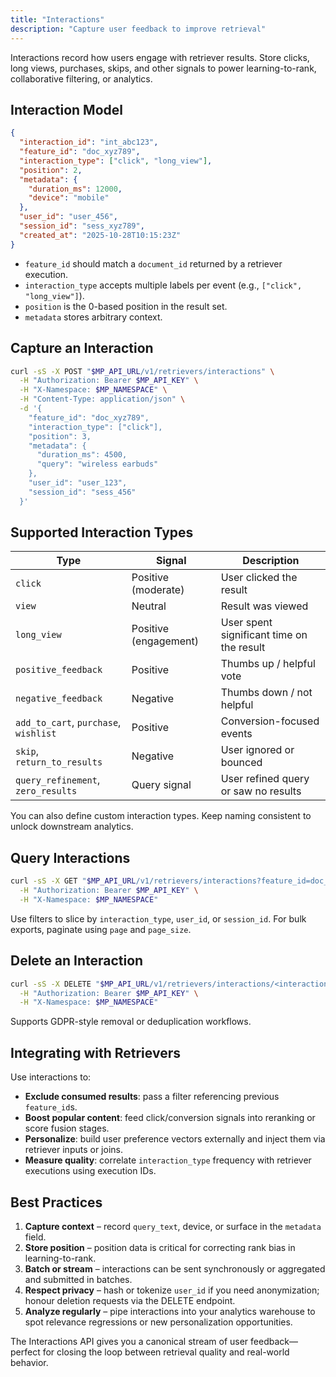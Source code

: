 ```yaml
---
title: "Interactions"
description: "Capture user feedback to improve retrieval"
---
```


Interactions record how users engage with retriever results. Store clicks, long views, purchases, skips, and other signals to power learning-to-rank, collaborative filtering, or analytics.

## Interaction Model

```json
{
  "interaction_id": "int_abc123",
  "feature_id": "doc_xyz789",
  "interaction_type": ["click", "long_view"],
  "position": 2,
  "metadata": {
    "duration_ms": 12000,
    "device": "mobile"
  },
  "user_id": "user_456",
  "session_id": "sess_xyz789",
  "created_at": "2025-10-28T10:15:23Z"
}
```

- `feature_id` should match a `document_id` returned by a retriever execution.
- `interaction_type` accepts multiple labels per event (e.g., `["click", "long_view"]`).
- `position` is the 0-based position in the result set.
- `metadata` stores arbitrary context.

## Capture an Interaction

```bash
curl -sS -X POST "$MP_API_URL/v1/retrievers/interactions" \
  -H "Authorization: Bearer $MP_API_KEY" \
  -H "X-Namespace: $MP_NAMESPACE" \
  -H "Content-Type: application/json" \
  -d '{
    "feature_id": "doc_xyz789",
    "interaction_type": ["click"],
    "position": 3,
    "metadata": {
      "duration_ms": 4500,
      "query": "wireless earbuds"
    },
    "user_id": "user_123",
    "session_id": "sess_456"
  }'
```

## Supported Interaction Types

| Type | Signal | Description |
|------|--------|-------------|
| `click` | Positive (moderate) | User clicked the result |
| `view` | Neutral | Result was viewed |
| `long_view` | Positive (engagement) | User spent significant time on the result |
| `positive_feedback` | Positive | Thumbs up / helpful vote |
| `negative_feedback` | Negative | Thumbs down / not helpful |
| `add_to_cart`, `purchase`, `wishlist` | Positive | Conversion-focused events |
| `skip`, `return_to_results` | Negative | User ignored or bounced |
| `query_refinement`, `zero_results` | Query signal | User refined query or saw no results |

You can also define custom interaction types. Keep naming consistent to unlock downstream analytics.

## Query Interactions

```bash
curl -sS -X GET "$MP_API_URL/v1/retrievers/interactions?feature_id=doc_xyz789&limit=20" \
  -H "Authorization: Bearer $MP_API_KEY" \
  -H "X-Namespace: $MP_NAMESPACE"
```

Use filters to slice by `interaction_type`, `user_id`, or `session_id`. For bulk exports, paginate using `page` and `page_size`.

## Delete an Interaction

```bash
curl -sS -X DELETE "$MP_API_URL/v1/retrievers/interactions/<interaction_id>" \
  -H "Authorization: Bearer $MP_API_KEY" \
  -H "X-Namespace: $MP_NAMESPACE"
```

Supports GDPR-style removal or deduplication workflows.

## Integrating with Retrievers

Use interactions to:

- **Exclude consumed results**: pass a filter referencing previous `feature_id`s.
- **Boost popular content**: feed click/conversion signals into reranking or score fusion stages.
- **Personalize**: build user preference vectors externally and inject them via retriever inputs or joins.
- **Measure quality**: correlate `interaction_type` frequency with retriever executions using execution IDs.

## Best Practices

1. **Capture context** – record `query_text`, device, or surface in the `metadata` field.
2. **Store position** – position data is critical for correcting rank bias in learning-to-rank.
3. **Batch or stream** – interactions can be sent synchronously or aggregated and submitted in batches.
4. **Respect privacy** – hash or tokenize `user_id` if you need anonymization; honour deletion requests via the DELETE endpoint.
5. **Analyze regularly** – pipe interactions into your analytics warehouse to spot relevance regressions or new personalization opportunities.

The Interactions API gives you a canonical stream of user feedback—perfect for closing the loop between retrieval quality and real-world behavior.
